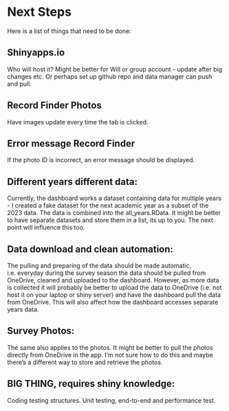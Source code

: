 # Next Steps

Here is a list of things that need to be done: 

## Shinyapps.io 

Who will host it? Might be better for Will or group account - update after big changes etc. Or perhaps set up github repo and data manager can push and pull. 

## Record Finder Photos

Have images update every time the tab is clicked. 

## Error message Record Finder

If the photo ID is incorrect, an error message should be displayed. 

## Different years different data:

Currently, the dashboard works a dataset containing data for multiple years - I created a fake dataset for the next academic year as a subset of the 2023 data. The data is combined into the all_years.RData. It might be better to have separate datasets and store them in a list, its up to you. The next point will influence this too. 

## Data download and clean automation: 

The pulling and preparing of the data should be made automatic, i.e. everyday during the survey season the data should be pulled from OneDrive, cleaned and uploaded to the dashboard. However, as more data is collected it will probably be better to upload the data to OneDrive (i.e. not host it on your laptop or shiny server) and have the dashboard pull the data from OneDrive. This will also affect how the dashboard accesses separate years data. 

## Survey Photos:

The same also applies to the photos. It might be better to pull the photos directly from OneDrive in the app. I'm not sure how to do this and maybe there's a different way to store and retrieve the photos. 

## BIG THING, requires shiny knowledge:

Coding testing structures. Unit testing, end-to-end and performance test. 



